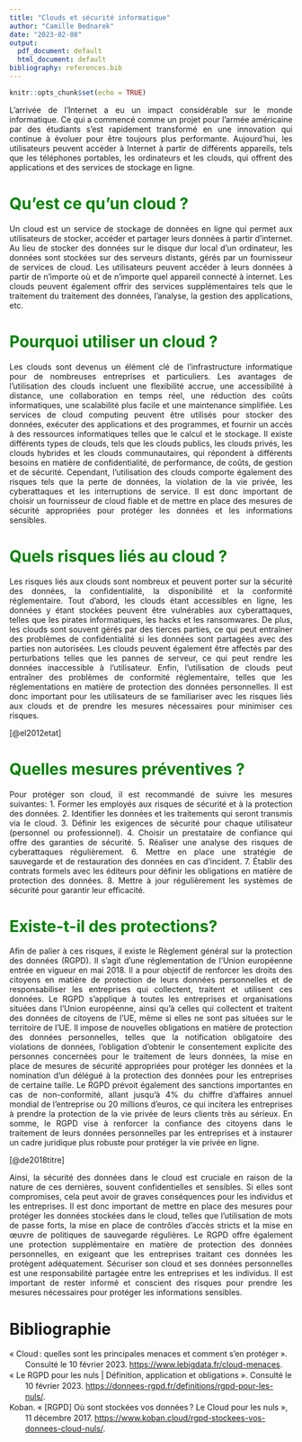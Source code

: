 ---
title: "Clouds et sécurité informatique"
author: "Camille Bednarek"
date: "2023-02-08"
output:
  pdf_document: default
  html_document: default
bibliography: references.bib
---

```{r setup, include=FALSE}
knitr::opts_chunk$set(echo = TRUE)
```

<div style="text-align: justify">

  L’arrivée de l’Internet a eu un impact considérable sur le monde informatique. Ce qui a commencé comme un projet pour l’armée américaine par des étudiants s’est rapidement transformé en une innovation qui continue à évoluer pour être toujours plus performante. Aujourd’hui, les utilisateurs peuvent accéder à Internet à partir de différents appareils, tels que les téléphones portables, les ordinateurs et les clouds, qui offrent des applications et des services de stockage en ligne.

<h1 style="color:green;">Qu'est ce qu'un cloud ?</h1>


Un cloud est un service de stockage de données en ligne qui permet aux utilisateurs de stocker, accéder et partager leurs données à partir d'internet. Au lieu de stocker des données sur le disque dur local d'un ordinateur, les données sont stockées sur des serveurs distants, gérés par un fournisseur de services de cloud. Les utilisateurs peuvent accéder à leurs données à partir de n'importe où et de n'importe quel appareil connecté à internet. Les clouds peuvent également offrir des services supplémentaires tels que le traitement du traitement des données, l'analyse, la gestion des applications, etc.

<h1 style="color:green;">Pourquoi utiliser un cloud ?</h1>

Les clouds sont devenus un élément clé de l'infrastructure informatique pour de nombreuses entreprises et particuliers. Les avantages de l'utilisation des clouds incluent une flexibilité accrue, une accessibilité à distance, une collaboration en temps réel, une réduction des coûts informatiques, une scalabilité plus facile et une maintenance simplifiée. Les services de cloud computing peuvent être utilisés pour stocker des données, exécuter des applications et des programmes, et fournir un accès à des ressources informatiques telles que le calcul et le stockage. Il existe différents types de clouds, tels que les clouds publics, les clouds privés, les clouds hybrides et les clouds communautaires, qui répondent à différents besoins en matière de confidentialité, de performance, de coûts, de gestion et de sécurité. Cependant, l'utilisation des clouds comporte également des risques tels que la perte de données, la violation de la vie privée, les cyberattaques et les interruptions de service. Il est donc important de choisir un fournisseur de cloud fiable et de mettre en place des mesures de sécurité appropriées pour protéger les données et les informations sensibles.

<h1 style="color:green;">Quels risques liés au cloud ?</h1>

Les risques liés aux clouds sont nombreux et peuvent porter sur la sécurité des données, la confidentialité, la disponibilité et la conformité réglementaire. Tout d'abord, les clouds étant accessibles en ligne, les données y étant stockées peuvent être vulnérables aux cyberattaques, telles que les pirates informatiques, les hacks et les ransomwares. De plus, les clouds sont souvent gérés par des tierces parties, ce qui peut entraîner des problèmes de confidentialité si les données sont partagées avec des parties non autorisées. Les clouds peuvent également être affectés par des perturbations telles que les pannes de serveur, ce qui peut rendre les données inaccessible à l'utilisateur. Enfin, l'utilisation de clouds peut entraîner des problèmes de conformité réglementaire, telles que les réglementations en matière de protection des données personnelles. Il est donc important pour les utilisateurs de se familiariser avec les risques liés aux clouds et de prendre les mesures nécessaires pour minimiser ces risques.

[@el2012etat]

<h1 style="color:green;">Quelles mesures préventives ?</h1>

Pour protéger son cloud, il est recommandé de suivre les mesures suivantes:
1.	Former les employés aux risques de sécurité et à la protection des données.
2.	Identifier les données et les traitements qui seront transmis via le cloud.
3.	Définir les exigences de sécurité pour chaque utilisateur (personnel ou professionnel).
4.	Choisir un prestataire de confiance qui offre des garanties de sécurité.
5.	Réaliser une analyse des risques de cyberattaques régulièrement.
6.	Mettre en place une stratégie de sauvegarde et de restauration des données en cas d'incident.
7.	Établir des contrats formels avec les éditeurs pour définir les obligations en matière de protection des données.
8.	Mettre à jour régulièrement les systèmes de sécurité pour garantir leur efficacité.

<h1 style="color:green;">Existe-t-il des protections?</h1>

Afin de palier à ces risques, il existe le Règlement général sur la protection des données (RGPD). Il s’agit d’une réglementation de l'Union européenne entrée en vigueur en mai 2018. Il a pour objectif de renforcer les droits des citoyens en matière de protection de leurs données personnelles et de responsabiliser les entreprises qui collectent, traitent et utilisent ces données.
Le RGPD s'applique à toutes les entreprises et organisations situées dans l'Union européenne, ainsi qu'à celles qui collectent et traitent des données de citoyens de l'UE, même si elles ne sont pas situées sur le territoire de l'UE.
Il impose de nouvelles obligations en matière de protection des données personnelles, telles que la notification obligatoire des violations de données, l'obligation d'obtenir le consentement explicite des personnes concernées pour le traitement de leurs données, la mise en place de mesures de sécurité appropriées pour protéger les données et la nomination d'un délégué à la protection des données pour les entreprises de certaine taille.
Le RGPD prévoit également des sanctions importantes en cas de non-conformité, allant jusqu'à 4% du chiffre d'affaires annuel mondial de l'entreprise ou 20 millions d'euros, ce qui incitera les entreprises à prendre la protection de la vie privée de leurs clients très au sérieux.
En somme, le RGPD vise à renforcer la confiance des citoyens dans le traitement de leurs données personnelles par les entreprises et à instaurer un cadre juridique plus robuste pour protéger la vie privée en ligne.

[@de2018titre]


   Ainsi, la sécurité des données dans le cloud est cruciale en raison de la nature de ces dernières, souvent confidentielles et sensibles. Si elles sont compromises, cela peut avoir de graves conséquences pour les individus et les entreprises. Il est donc important de mettre en place des mesures pour protéger les données stockées dans le cloud, telles que l'utilisation de mots de passe forts, la mise en place de contrôles d'accès stricts et la mise en œuvre de politiques de sauvegarde régulières. Le RGPD offre également une protection supplémentaire en matière de protection des données personnelles, en exigeant que les entreprises traitant ces données les protègent adéquatement. Sécuriser son cloud et ses données personnelles est une responsabilité partagée entre les entreprises et les individus. Il est important de rester informé et conscient des risques pour prendre les mesures nécessaires pour protéger les informations sensibles.
    
</div>


# Bibliographie


<meta http-equiv="Content-Type" content="text/html; charset=utf-8"/>
<title>Bibliographie</title>
</head>
<body>
<div class="csl-bib-body" style="line-height: 1.35; margin-left: 2em; text-indent:-2em;">
  <div class="csl-entry">«&nbsp;Cloud : quelles sont les principales menaces et comment s’en protéger&nbsp;». Consulté le 10 février 2023. <a href="https://www.lebigdata.fr/cloud-menaces">https://www.lebigdata.fr/cloud-menaces</a>.</div>
  <span class="Z3988" title="url_ver=Z39.88-2004&amp;ctx_ver=Z39.88-2004&amp;rfr_id=info%3Asid%2Fzotero.org%3A2&amp;rft_val_fmt=info%3Aofi%2Ffmt%3Akev%3Amtx%3Adc&amp;rft.type=webpage&amp;rft.title=Cloud%20%3A%20quelles%20sont%20les%20principales%20menaces%20et%20comment%20s'en%20prot%C3%A9ger&amp;rft.identifier=https%3A%2F%2Fwww.lebigdata.fr%2Fcloud-menaces"></span>
  <div class="csl-entry">«&nbsp;Le RGPD pour les nuls | Définition, application et obligations&nbsp;». Consulté le 10 février 2023. <a href="https://donnees-rgpd.fr/definitions/rgpd-pour-les-nuls/">https://donnees-rgpd.fr/definitions/rgpd-pour-les-nuls/</a>.</div>
  <span class="Z3988" title="url_ver=Z39.88-2004&amp;ctx_ver=Z39.88-2004&amp;rfr_id=info%3Asid%2Fzotero.org%3A2&amp;rft_val_fmt=info%3Aofi%2Ffmt%3Akev%3Amtx%3Adc&amp;rft.type=webpage&amp;rft.title=Le%20RGPD%20pour%20les%20nuls%20%7C%20D%C3%A9finition%2C%20application%20et%20obligations&amp;rft.identifier=https%3A%2F%2Fdonnees-rgpd.fr%2Fdefinitions%2Frgpd-pour-les-nuls%2F"></span>
  <div class="csl-entry">Koban. «&nbsp;[RGPD] Où sont stockées vos données ? Le Cloud pour les nuls&nbsp;», 11 décembre 2017. <a href="https://www.koban.cloud/rgpd-stockees-vos-donnees-cloud-nuls/">https://www.koban.cloud/rgpd-stockees-vos-donnees-cloud-nuls/</a>.</div>
  <span class="Z3988" title="url_ver=Z39.88-2004&amp;ctx_ver=Z39.88-2004&amp;rfr_id=info%3Asid%2Fzotero.org%3A2&amp;rft_val_fmt=info%3Aofi%2Ffmt%3Akev%3Amtx%3Adc&amp;rft.type=blogPost&amp;rft.title=%5BRGPD%5D%20O%C3%B9%20sont%20stock%C3%A9es%20vos%20donn%C3%A9es%20%3F%20Le%20Cloud%20pour%20les%20nuls&amp;rft.description=Si%20vous%20vous%20posez%20effectivement%20la%20question%2C%20cet%20article%20vous%20apportera%20(on%20l%E2%80%99esp%C3%A8re%20!)%20des%20r%C3%A9ponses%20concr%C3%A8tes%20en%20vulgarisant%20un%20peu%20le%20discours.&amp;rft.identifier=https%3A%2F%2Fwww.koban.cloud%2Frgpd-stockees-vos-donnees-cloud-nuls%2F&amp;rft.date=2017-12-11&amp;rft.language=fr-FR"></span>
</div></body>
</html>